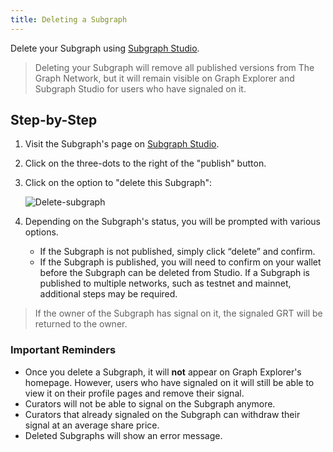 ```yaml
---
title: Deleting a Subgraph
---
```


Delete your Subgraph using [Subgraph Studio](https://thegraph.com/studio/).

> Deleting your Subgraph will remove all published versions from The Graph Network, but it will remain visible on Graph Explorer and Subgraph Studio for users who have signaled on it.

## Step-by-Step

1. Visit the Subgraph's page on [Subgraph Studio](https://thegraph.com/studio/).

2. Click on the three-dots to the right of the "publish" button.

3. Click on the option to "delete this Subgraph":

   ![Delete-subgraph](/img/Delete-subgraph.png)

4. Depending on the Subgraph's status, you will be prompted with various options.
   - If the Subgraph is not published, simply click “delete” and confirm.
   - If the Subgraph is published, you will need to confirm on your wallet before the Subgraph can be deleted from Studio. If a Subgraph is published to multiple networks, such as testnet and mainnet, additional steps may be required.

> If the owner of the Subgraph has signal on it, the signaled GRT will be returned to the owner.

### Important Reminders

- Once you delete a Subgraph, it will **not** appear on Graph Explorer's homepage. However, users who have signaled on it will still be able to view it on their profile pages and remove their signal.
- Curators will not be able to signal on the Subgraph anymore.
- Curators that already signaled on the Subgraph can withdraw their signal at an average share price.
- Deleted Subgraphs will show an error message.
